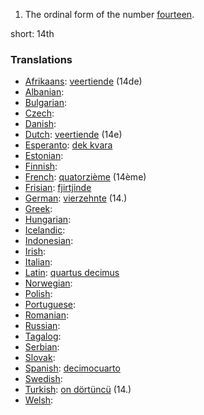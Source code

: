 # The ordinal form of the number [[fourteen]].

short: 14th

===Translations===

* [[Afrikaans]]: [[veertiende]] (14de)
* [[Albanian]]: [[]]
* [[Bulgarian]]: [[]]
* [[Czech]]: [[]]
* [[Danish]]: [[]]
* [[Dutch]]: [[veertiende]] (14e)
* [[Esperanto]]: [[dek kvara]]
* [[Estonian]]: [[]]
* [[Finnish]]: [[]]
* [[French]]: [[quatorzième]] (14ème)
* [[Frisian]]: [[fjirtjinde]]
* [[German]]: [[vierzehnte]] (14.)
* [[Greek]]: [[]]
* [[Hungarian]]: [[]]
* [[Icelandic]]: [[]]
* [[Indonesian]]: [[]]
* [[Irish]]: [[]]
* [[Italian]]: [[]]
* [[Latin]]: [[quartus decimus]]
* [[Norwegian]]: [[]]
* [[Polish]]: [[]]
* [[Portuguese]]: [[]]
* [[Romanian]]: [[]]
* [[Russian]]: [[]]
* [[Tagalog]]: [[]]
* [[Serbian]]: [[]]
* [[Slovak]]: [[]]
* [[Spanish]]: [[decimocuarto]]
* [[Swedish]]: [[]]
* [[Turkish]]: [[on dörtüncü]] (14.)
* [[Welsh]]: [[]]